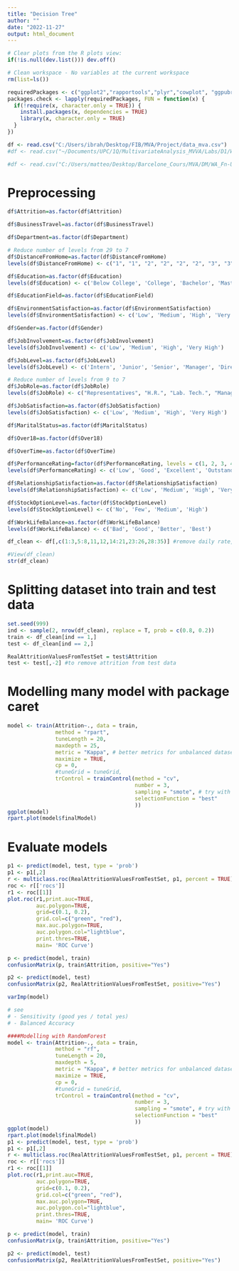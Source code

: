 ---
title: "Decision Tree"
author: ""
date: "2022-11-27"
output: html_document
---

```{r include=FALSE}

# Clear plots from the R plots view:
if(!is.null(dev.list())) dev.off()

# Clean workspace - No variables at the current workspace
rm(list=ls())
```

```{r, setup, include=FALSE, echo=FALSE}

requiredPackages <- c("ggplot2","rapportools","plyr","cowplot", "ggpubr", "corrplot", "corrplot", "mlbench", "caret", "FactoMineR", "datasets", "caTools", "party", "dplyr", "magrittr", "rpart", "rpart.plot", "pROC")
packages.check <- lapply(requiredPackages, FUN = function(x) {
  if(!require(x, character.only = TRUE)) {
    install.packages(x, dependencies = TRUE)
    library(x, character.only = TRUE)
  }
})
```

```{r, echo=TRUE}
df <- read.csv("C:/Users/ibrah/Desktop/FIB/MVA/Project/data_mva.csv")
#df <- read.csv("~/Documents/UPC/1Q/MultivariateAnalysis_MVVA/Labs/D1/WA_Fn-UseC_-HR-Employee-Attrition.csv")

#df <- read.csv("C:/Users/matteo/Desktop/Barcelone_Cours/MVA/DM/WA_Fn-UseC_-HR-Employee-Attrition.csv")
```


# Preprocessing

```{r, echo=False}

df$Attrition=as.factor(df$Attrition)

df$BusinessTravel=as.factor(df$BusinessTravel)

df$Department=as.factor(df$Department)

# Reduce number of levels from 29 to 7
df$DistanceFromHome=as.factor(df$DistanceFromHome)
levels(df$DistanceFromHome) <- c("1", "1", "2", "2", "2", "2", "3", "3", "3", "3", "4", "4", "4", "4", "4", "5", "5", "5", "5", "5", "5", "5", "6", "6", "6", "6", "6", "7", "7")

df$Education=as.factor(df$Education)
levels(df$Education) <- c('Below College', 'College', 'Bachelor', 'Master', 'Doctor')

df$EducationField=as.factor(df$EducationField)

df$EnvironmentSatisfaction=as.factor(df$EnvironmentSatisfaction)
levels(df$EnvironmentSatisfaction) <- c('Low', 'Medium', 'High', 'Very High')

df$Gender=as.factor(df$Gender)

df$JobInvolvement=as.factor(df$JobInvolvement)
levels(df$JobInvolvement) <- c('Low', 'Medium', 'High', 'Very High')

df$JobLevel=as.factor(df$JobLevel)
levels(df$JobLevel) <- c('Intern', 'Junior', 'Senior', 'Manager', 'Director')

# Reduce number of levels from 9 to 7
df$JobRole=as.factor(df$JobRole)
levels(df$JobRole) <- c("Representatives", "H.R.", "Lab. Tech.", "Manager", "Directors", "Directors", "Research Sci.", "Sales Executive", "Representatives")

df$JobSatisfaction=as.factor(df$JobSatisfaction)
levels(df$JobSatisfaction) <- c('Low', 'Medium', 'High', 'Very High')

df$MaritalStatus=as.factor(df$MaritalStatus)

df$Over18=as.factor(df$Over18)

df$OverTime=as.factor(df$OverTime)

df$PerformanceRating=factor(df$PerformanceRating, levels = c(1, 2, 3, 4))
levels(df$PerformanceRating) <- c('Low', 'Good', 'Excellent', 'Outstanding')

df$RelationshipSatisfaction=as.factor(df$RelationshipSatisfaction)
levels(df$RelationshipSatisfaction) <- c('Low', 'Medium', 'High', 'Very High')

df$StockOptionLevel=as.factor(df$StockOptionLevel)
levels(df$StockOptionLevel) <- c('No', 'Few', 'Medium', 'High')

df$WorkLifeBalance=as.factor(df$WorkLifeBalance)
levels(df$WorkLifeBalance) <- c('Bad', 'Good', 'Better', 'Best')

df_clean <- df[,c(1:3,5:8,11,12,14:21,23:26,28:35)] #remove daily rate, hourly rate, employee count, employee number, over18, standard hours

#View(df_clean)
str(df_clean)

```


# Splitting dataset into train and test data

```{r}

set.seed(999)
ind <- sample(2, nrow(df_clean), replace = T, prob = c(0.8, 0.2))
train <- df_clean[ind == 1,]
test <- df_clean[ind == 2,]

RealAttritionValuesFromTestSet = test$Attrition
test <- test[,-2] #to remove attrition from test data
```


# Modelling many model with package caret

```{r message=FALSE, warning=FALSE}

model <- train(Attrition~., data = train,
               method = "rpart",
               tuneLength = 20, 
               maxdepth = 25, 
               metric = "Kappa", # better metrics for unbalanced dataset
               maximize = TRUE,
               cp = 0,
               #tuneGrid = tuneGrid,
               trControl = trainControl(method = "cv",
                                        number = 3,
                                        sampling = "smote", # try with down | up | rose | smote : smote seems be the best
                                        selectionFunction = "best"
                                        )) 
ggplot(model)
rpart.plot(model$finalModel)

```


# Evaluate models

```{r}

p1 <- predict(model, test, type = 'prob')
p1 <- p1[,2]
r <- multiclass.roc(RealAttritionValuesFromTestSet, p1, percent = TRUE)
roc <- r[['rocs']]
r1 <- roc[[1]]
plot.roc(r1,print.auc=TRUE,
         auc.polygon=TRUE,
         grid=c(0.1, 0.2),
         grid.col=c("green", "red"),
         max.auc.polygon=TRUE,
         auc.polygon.col="lightblue",
         print.thres=TRUE,
         main= 'ROC Curve')

p <- predict(model, train)
confusionMatrix(p, train$Attrition, positive="Yes")

p2 <- predict(model, test)
confusionMatrix(p2, RealAttritionValuesFromTestSet, positive="Yes")

varImp(model)

# see 
# - Sensitivity (good yes / total yes)
# - Balanced Accuracy
```







```{r}


####Modelling with RandomForest
model <- train(Attrition~., data = train,
               method = "rf",
               tuneLength = 20, 
               maxdepth = 5, 
               metric = "Kappa", # better metrics for unbalanced dataset
               maximize = TRUE,
               cp = 0,
               #tuneGrid = tuneGrid,
               trControl = trainControl(method = "cv",
                                        number = 3,
                                        sampling = "smote", # try with down | up | rose | smote : smote seems be the best
                                        selectionFunction = "best"
                                        )) 
ggplot(model)
rpart.plot(model$finalModel)
p1 <- predict(model, test, type = 'prob')
p1 <- p1[,2]
r <- multiclass.roc(RealAttritionValuesFromTestSet, p1, percent = TRUE)
roc <- r[['rocs']]
r1 <- roc[[1]]
plot.roc(r1,print.auc=TRUE,
         auc.polygon=TRUE,
         grid=c(0.1, 0.2),
         grid.col=c("green", "red"),
         max.auc.polygon=TRUE,
         auc.polygon.col="lightblue",
         print.thres=TRUE,
         main= 'ROC Curve')

p <- predict(model, train)
confusionMatrix(p, train$Attrition, positive="Yes")

p2 <- predict(model, test)
confusionMatrix(p2, RealAttritionValuesFromTestSet, positive="Yes")



```
















